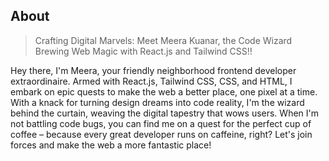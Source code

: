 ## About

> Crafting Digital Marvels: Meet Meera Kuanar, the Code Wizard Brewing Web Magic with React.js and Tailwind CSS!!

Hey there, I'm Meera, your friendly neighborhood frontend developer extraordinaire. Armed with React.js, Tailwind CSS, CSS, and HTML, I embark on epic quests to make the web a better place, one pixel at a time. With a knack for turning design dreams into code reality, I'm the wizard behind the curtain, weaving the digital tapestry that wows users. When I'm not battling code bugs, you can find me on a quest for the perfect cup of coffee – because every great developer runs on caffeine, right? Let's join forces and make the web a more fantastic place!
